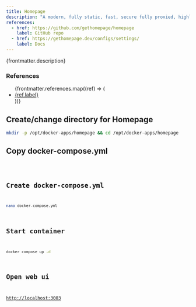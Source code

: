```yaml
---
title: Homepage
description: "A modern, fully static, fast, secure fully proxied, highly customizable application dashboard with integrations for over 100 services and translations into multiple languages. Easily configured via YAML files or through docker label discovery."
references:
  - href: https://github.com/gethomepage/homepage
    label: GitHub repo
  - href: https://gethomepage.dev/configs/settings/
    label: Docs
---
```



<p>{frontmatter.description}</p>

### References

<ul>
  {frontmatter.references.map((ref) => (
    <li>
      <a href={ref.href}>{ref.label}</a>
    </li>
  ))}
</ul>

## Create/change directory for Homepage

```sh
mkdir -p /opt/docker-apps/homepage && cd /opt/docker-apps/homepage
```

## Copy docker-compose.yml

<Code lang="yml" title="docker-compose.yml" code={yaml} />

## Create docker-compose.yml

```sh
nano docker-compose.yml
```

## Start container

```sh
docker compose up -d
```

## Open web ui

[http://localhost:3003](http://localhost:3003)
